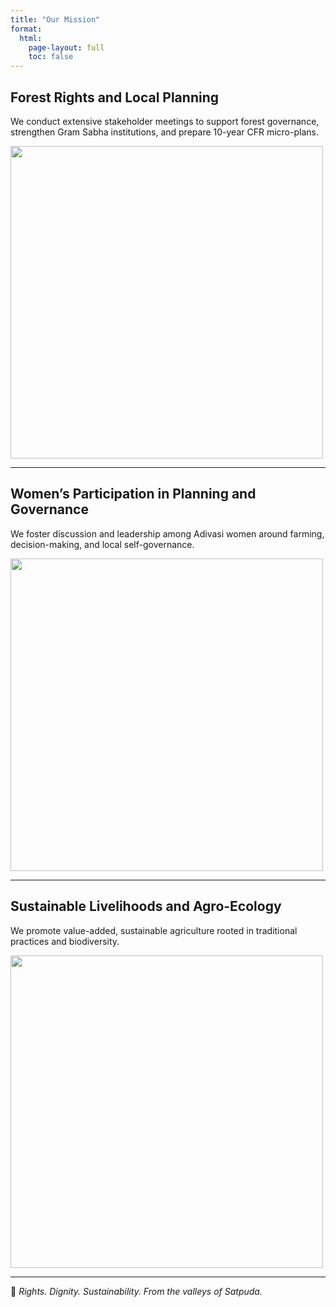 ---
title: "Our Mission"
format:
  html:
    page-layout: full
    toc: false
---

## Forest Rights and Local Planning

We conduct extensive stakeholder meetings to support forest governance, strengthen Gram Sabha institutions, and prepare 10-year CFR micro-plans.

<img src="cfr stakeholder meeting.JPG" width="500">

---

## Women's Participation in Planning and Governance

We foster discussion and leadership among Adivasi women around farming, decision-making, and local self-governance.

<img src="women discission group.jpg" width="500">

---

## Sustainable Livelihoods and Agro-Ecology

We promote value-added, sustainable agriculture rooted in traditional practices and biodiversity.

<img src="man holding turmeric.jpg" width="500">

---

🌱 *Rights. Dignity. Sustainability. From the valleys of Satpuda.*
